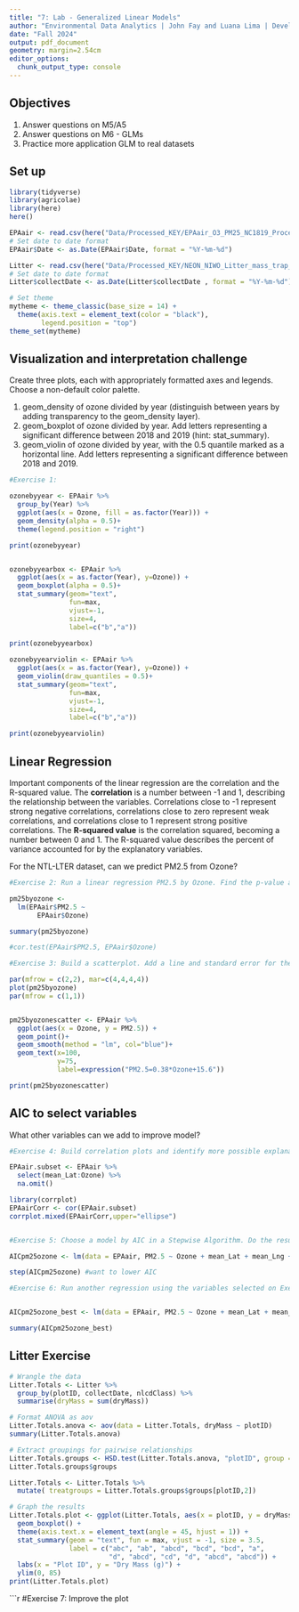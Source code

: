```yaml
---
title: "7: Lab - Generalized Linear Models"
author: "Environmental Data Analytics | John Fay and Luana Lima | Developed by Kateri Salk"
date: "Fall 2024"
output: pdf_document
geometry: margin=2.54cm
editor_options: 
  chunk_output_type: console
---
```


## Objectives
1. Answer questions on M5/A5
2. Answer questions on M6 - GLMs
3. Practice more application GLM to real datasets


## Set up
```r
library(tidyverse)
library(agricolae)   
library(here)
here()

EPAair <- read.csv(here("Data/Processed_KEY/EPAair_O3_PM25_NC1819_Processed.csv"), stringsAsFactors = TRUE)
# Set date to date format
EPAair$Date <- as.Date(EPAair$Date, format = "%Y-%m-%d")

Litter <- read.csv(here("Data/Processed_KEY/NEON_NIWO_Litter_mass_trap_Processed.csv"), stringsAsFactors = TRUE)
# Set date to date format
Litter$collectDate <- as.Date(Litter$collectDate , format = "%Y-%m-%d")

# Set theme
mytheme <- theme_classic(base_size = 14) +
  theme(axis.text = element_text(color = "black"), 
        legend.position = "top")
theme_set(mytheme)
```



## Visualization and interpretation challenge

Create three plots, each with appropriately formatted axes and legends. Choose a non-default color palette.

1. geom_density of ozone divided by year (distinguish between years by adding transparency to the geom_density layer).
2. geom_boxplot of ozone divided by year. Add letters representing a significant difference between 2018 and 2019 (hint: stat_summary). 
3. geom_violin of ozone divided by year, with the 0.5 quantile marked as a horizontal line. Add letters representing a significant difference between 2018 and 2019. 

```r
#Exercise 1:

ozonebyyear <- EPAair %>%
  group_by(Year) %>%
  ggplot(aes(x = Ozone, fill = as.factor(Year))) +
  geom_density(alpha = 0.5)+
  theme(legend.position = "right")

print(ozonebyyear)


ozonebyyearbox <- EPAair %>%
  ggplot(aes(x = as.factor(Year), y=Ozone)) +
  geom_boxplot(alpha = 0.5)+
  stat_summary(geom="text",
               fun=max,
               vjust=-1,
               size=4,
               label=c("b","a"))
  
print(ozonebyyearbox)

ozonebyyearviolin <- EPAair %>%
  ggplot(aes(x = as.factor(Year), y=Ozone)) +
  geom_violin(draw_quantiles = 0.5)+
  stat_summary(geom="text",
               fun=max,
               vjust=-1,
               size=4,
               label=c("b","a"))

print(ozonebyyearviolin)

```

## Linear Regression

Important components of the linear regression are the correlation and the R-squared value. The **correlation** is a number between -1 and 1, describing the relationship between the variables. Correlations close to -1 represent strong negative correlations, correlations close to zero represent weak correlations, and correlations close to 1 represent strong positive correlations. The **R-squared value** is the correlation squared, becoming a number between 0 and 1. The R-squared value describes the percent of variance accounted for by the explanatory variables. 

For the NTL-LTER dataset, can we predict PM2.5 from Ozone?

```r

#Exercise 2: Run a linear regression PM2.5 by Ozone. Find the p-value and R-squared value. 

pm25byozone <- 
  lm(EPAair$PM2.5 ~ 
       EPAair$Ozone)

summary(pm25byozone)

#cor.test(EPAair$PM2.5, EPAair$Ozone)

#Exercise 3: Build a scatterplot. Add a line and standard error for the linear regression. Add the regression equation to the plot

par(mfrow = c(2,2), mar=c(4,4,4,4))
plot(pm25byozone)
par(mfrow = c(1,1))


pm25byozonescatter <- EPAair %>% 
  ggplot(aes(x = Ozone, y = PM2.5)) +
  geom_point()+
  geom_smooth(method = "lm", col="blue")+
  geom_text(x=100,
            y=75,
            label=expression("PM2.5=0.38*Ozone+15.6"))

print(pm25byozonescatter)

```


## AIC to select variables

What other variables can we add to improve model?

```r

#Exercise 4: Build correlation plots and identify more possible explanatory variables to add to the regression.

EPAair.subset <- EPAair %>%
  select(mean_Lat:Ozone) %>%
  na.omit()

library(corrplot)
EPAairCorr <- cor(EPAair.subset)
corrplot.mixed(EPAairCorr,upper="ellipse")


#Exercise 5: Choose a model by AIC in a Stepwise Algorithm. Do the results from AIC match the variables you selected on Exercise 4?

AICpm25ozone <- lm(data = EPAair, PM2.5 ~ Ozone + mean_Lat + mean_Lng + Month + Year)

step(AICpm25ozone) #want to lower AIC

#Exercise 6: Run another regression using the variables selected on Exercise 6. Compare r-squared value with the one from Exercise 2. 


AICpm25ozone_best <- lm(data = EPAair, PM2.5 ~ Ozone + mean_Lat + mean_Lng + Month)

summary(AICpm25ozone_best)

```



## Litter Exercise

```r
# Wrangle the data
Litter.Totals <- Litter %>%
  group_by(plotID, collectDate, nlcdClass) %>%
  summarise(dryMass = sum(dryMass))

# Format ANOVA as aov
Litter.Totals.anova <- aov(data = Litter.Totals, dryMass ~ plotID)
summary(Litter.Totals.anova)

# Extract groupings for pairwise relationships
Litter.Totals.groups <- HSD.test(Litter.Totals.anova, "plotID", group = TRUE)
Litter.Totals.groups$groups

Litter.Totals <- Litter.Totals %>%
  mutate( treatgroups = Litter.Totals.groups$groups[plotID,2])

# Graph the results
Litter.Totals.plot <- ggplot(Litter.Totals, aes(x = plotID, y = dryMass)) +
  geom_boxplot() +
  theme(axis.text.x = element_text(angle = 45, hjust = 1)) +
  stat_summary(geom = "text", fun = max, vjust = -1, size = 3.5,
               label = c("abc", "ab", "abcd", "bcd", "bcd", "a", 
                         "d", "abcd", "cd", "d", "abcd", "abcd")) +
  labs(x = "Plot ID", y = "Dry Mass (g)") +
  ylim(0, 85)
print(Litter.Totals.plot)

```

```r
#Exercise 7: Improve the plot

